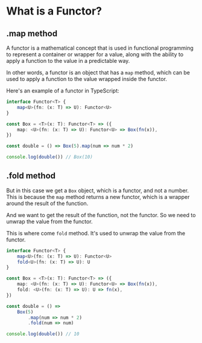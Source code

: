 # What is a Functor?

## .map method

A functor is a mathematical concept that is used in functional programming to represent a container or wrapper for a value, along with the ability to apply a function to the value in a predictable way.

In other words, a functor is an object that has a `map` method, which can be used to apply a function to the value wrapped inside the functor.

Here's an example of a functor in TypeScript:

```ts
interface Functor<T> {
	map<U>(fn: (x: T) => U): Functor<U>
}

const Box = <T>(x: T): Functor<T> => ({
	map: <U>(fn: (x: T) => U): Functor<U> => Box(fn(x)),
})

const double = () => Box(5).map(num => num * 2)

console.log(double()) // Box(10)
```

## .fold method

But in this case we get a `Box` object, which is a functor, and not a number. This is because the `map` method returns a new functor, which is a wrapper around the result of the function.

And we want to get the result of the function, not the functor. So we need to unwrap the value from the functor.

This is where come `fold` method. It's used to unwrap the value from the functor.

```ts
interface Functor<T> {
	map<U>(fn: (x: T) => U): Functor<U>
	fold<U>(fn: (x: T) => U): U
}

const Box = <T>(x: T): Functor<T> => ({
	map: <U>(fn: (x: T) => U): Functor<U> => Box(fn(x)),
	fold: <U>(fn: (x: T) => U): U => fn(x),
})

const double = () =>
	Box(5)
		.map(num => num * 2)
		.fold(num => num)

console.log(double()) // 10
```
